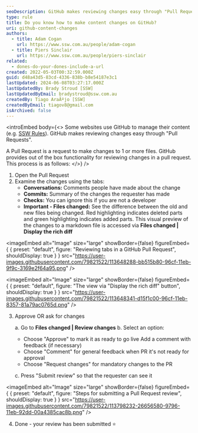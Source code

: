 ```yaml
---
seoDescription: GitHub makes reviewing changes easy through "Pull Requests". Reviewing a Pull Request involves examining changes using tabs - Conversations, Commits, Checks, and Files changed.
type: rule
title: Do you know how to make content changes on GitHub?
uri: github-content-changes
authors:
  - title: Adam Cogan
    url: https://www.ssw.com.au/people/adam-cogan
  - title: Piers Sinclair
    url: https://www.ssw.com.au/people/piers-sinclair
related:
  - dones-do-your-dones-include-a-url
created: 2022-05-03T00:32:59.000Z
guid: d48a43d5-83cd-4336-838b-b8e54187e3c1
lastUpdated: 2024-06-08T03:27:17.000Z
lastUpdatedBy: Brady Stroud [SSW]
lastUpdatedByEmail: bradystroud@ssw.com.au
createdBy: Tiago AraÃºjo [SSW]
createdByEmail: tiagov8@gmail.com
isArchived: false
---
```


<introEmbed
  body={<>
Some websites use GitHub to manage their content (e.g. [SSW Rules](https://github.com/SSWConsulting/SSW.Rules.Content)). GitHub makes reviewing changes easy through "Pull Requests".

A Pull Request is a request to make changes to 1 or more files. GitHub provides out of the box functionality for reviewing changes in a pull request. This process is as follows:
  </>}
/>
1. Open the Pull Request
2. Examine the changes using the tabs:
   * **Conversations:** Comments people have made about the change
   * **Commits:** Summary of the changes the requester has made
   * **Checks:** You can ignore this if you are not a developer
   * **Important - Files changed:** See the difference between the old and new files being changed. Red highlighting indicates deleted parts and green highlighting indicates added parts.
     This visual preview of the changes to a markdown file is accessed via **Files changed | Display the rich diff**


<imageEmbed
  alt="Image"
  size="large"
  showBorder={false}
  figureEmbed={ {
    preset: "default",
    figure: "Reviewing tabs in a GitHub Pull Request",
    shouldDisplay: true
  } }
  src="https://user-images.githubusercontent.com/79821522/113648288-bb515b80-96cf-11eb-9f9c-3169e2f64a95.png"
/>


<imageEmbed
  alt="Image"
  size="large"
  showBorder={false}
  figureEmbed={ {
    preset: "default",
    figure: "The view via \"Display the rich diff\" button",
    shouldDisplay: true
  } }
  src="https://user-images.githubusercontent.com/79821522/113648341-d15f1c00-96cf-11eb-8357-81a79ac0765d.png"
/>

3. Approve OR ask for changes

   a. Go to **Files changed | Review changes**
    b. Select an option:

   * Choose "Approve" to mark it as ready to go live
     Add a comment with feedback (if necessary)
   * Choose "Comment" for general feedback when PR it's not ready for approval
   * Choose "Request changes" for mandatory changes to the PR

   c. Press "Submit review" so that the requester can see it


<imageEmbed
  alt="Image"
  size="large"
  showBorder={false}
  figureEmbed={ {
    preset: "default",
    figure: "Steps for submitting a Pull Request review",
    shouldDisplay: true
  } }
  src="https://user-images.githubusercontent.com/79821522/113798232-26656580-9796-11eb-92dd-00a4385cac8b.png"
/>

4. Done - your review has been submitted ⭐
